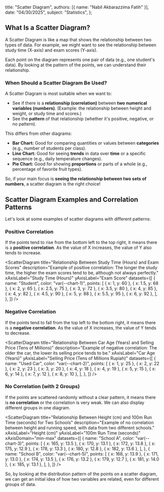 
  title: "Scatter Diagram",
  authors: [{ name: "Nabil Akbarazzima Fatih" }],
  date: "04/30/2025",
  subject: "Statistics",
};

## What Is a Scatter Diagram?

A Scatter Diagram is like a map that shows the relationship between two types of data. For example, we might want to see the relationship between study time (X-axis) and exam scores (Y-axis).

Each point on the diagram represents one pair of data (e.g., one student's data). By looking at the pattern of the points, we can understand their relationship.

### When Should a Scatter Diagram Be Used?

A Scatter Diagram is most suitable when we want to:

- See if there is a **relationship (correlation)** between **two numerical variables (numbers)**. (Example: the relationship between height and weight, or study time and scores.)
- See the **pattern** of that relationship (whether it's positive, negative, or no pattern).

This differs from other diagrams:

- **Bar Chart:** Good for comparing quantities or values between **categories** (e.g., number of students per class).
- **Line Chart:** Good for seeing **trends** in data over **time** or a specific sequence (e.g., daily temperature changes).
- **Pie Chart:** Good for showing **proportions** or parts of a whole (e.g., percentage of favorite fruit types).

So, if your main focus is **seeing the relationship between two sets of numbers**, a scatter diagram is the right choice!

## Scatter Diagram Examples and Correlation Patterns

Let's look at some examples of scatter diagrams with different patterns:

### Positive Correlation

If the points tend to rise from the bottom left to the top right, it means there is a **positive correlation**. As the value of X increases, the value of Y also tends to increase.

<ScatterDiagram
  title="Relationship Between Study Time (Hours) and Exam Scores"
  description="Example of positive correlation: The longer the study time, the higher the exam scores tend to be, although not always perfectly."
  xAxisLabel="Study Time (Hours)"
  yAxisLabel="Exam Score"
  datasets={[
    {
      name: "Student",
      color: "var(--chart-1)",
      points: [
        { x: 1, y: 60 },
        { x: 1.5, y: 68 },
        { x: 2, y: 65 },
        { x: 2.5, y: 75 },
        { x: 3, y: 72 },
        { x: 3.5, y: 80 },
        { x: 4, y: 85 },
        { x: 4, y: 82 },
        { x: 4.5, y: 90 },
        { x: 5, y: 88 },
        { x: 5.5, y: 95 },
        { x: 6, y: 92 },
      ],
    },
  ]}
/>

### Negative Correlation

If the points tend to fall from the top left to the bottom right, it means there is a **negative correlation**. As the value of X increases, the value of Y tends to decrease.

<ScatterDiagram
  title="Relationship Between Car Age (Years) and Selling Price (Tens of Millions)"
  description="Example of negative correlation: The older the car, the lower its selling price tends to be."
  xAxisLabel="Car Age (Years)"
  yAxisLabel="Selling Price (Tens of Millions Rupiah)"
  datasets={[
    {
      name: "Used Car",
      color: "var(--chart-2)",
      points: [
        { x: 1, y: 25 },
        { x: 2, y: 22 },
        { x: 2, y: 23 },
        { x: 3, y: 20 },
        { x: 4, y: 18 },
        { x: 4, y: 19 },
        { x: 5, y: 15 },
        { x: 6, y: 14 },
        { x: 7, y: 12 },
        { x: 8, y: 10 },
      ],
    },
  ]}
/>

### No Correlation (with 2 Groups)

If the points are scattered randomly without a clear pattern, it means there is **no correlation** or the correlation is very weak. We can also display different groups in one diagram.

<ScatterDiagram
  title="Relationship Between Height (cm) and 100m Run Time (seconds) for Two Schools"
  description="Example of no correlation between height and running speed, with data from two different schools."
  xAxisLabel="Height (cm)"
  yAxisLabel="100m Run Time (seconds)"
  xAxisDomain="min-max"
  datasets={[
    {
      name: "School A",
      color: "var(--chart-3)",
      points: [
        { x: 165, y: 13.5 },
        { x: 170, y: 13.1 },
        { x: 172, y: 13.8 },
        { x: 175, y: 12.9 },
        { x: 178, y: 13.3 },
        { x: 180, y: 12.8 },
        { x: 182, y: 13.6 },
      ],
    },
    {
      name: "School B",
      color: "var(--chart-5)",
      points: [
        { x: 168, y: 13.9 },
        { x: 171, y: 13.0 },
        { x: 174, y: 13.5 },
        { x: 176, y: 13.2 },
        { x: 179, y: 12.7 },
        { x: 181, y: 14.0 },
        { x: 185, y: 13.1 },
      ],
    },
  ]}
/>

So, by looking at the distribution pattern of the points on a scatter diagram, we can get an initial idea of how two variables are related, even for different groups of data.
